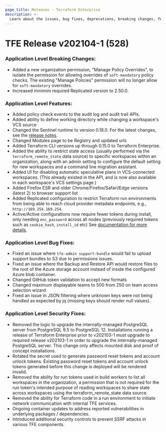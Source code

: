 ```yaml
---
page_title: Releases - Terraform Enterprise
description: >-
  Learn about the issues, bug fixes, deprecations, breaking changes, features and security fixes for the v202104-1 (528) release.
---
```


# TFE Release v202104-1 (528)

### Application Level Breaking Changes:

- Added a new organization permission, "Manage Policy Overrides", to isolate the permission for allowing overrides of `soft-mandatory` policy checks. The existing "Manage Policies" permission will no longer allow for `soft-mandatory` overrides.
- Increased minimim required Replicated version to 2.50.0.

### Application Level Features:

- Added policy check events to the audit log and audit trail APIs.
- Added ability to define working directory while changing a workspace's VCS source
- Changed the Sentinel runtime to version 0.18.0. For the latest changes, see the [release notes](https://docs.hashicorp.com/sentinel/changelog).
- Changed Modules page to be Registry and updated urls
- Added Terraform CLI versions up through 0.15.0 to Terraform Enterprise.
- Added the ability to restrict state access (usually performed via the `terraform_remote_state` data source) to specific workspaces within an organization, along with an admin setting to configure the default setting for new workspaces and a command line migration assistant.
- Added UI for disabling automatic speculative plans in VCS-connected workspaces. (This already existed in the API, and is now also available in each workspace's VCS settings page.)
- Added Firefox ESR and older Chrome/Firefox/Safari/Edge versions (latest 2) to browser support list
- Added Replicated configuration to restrict Terraform run environments from being able to reach cloud provider metadata endpoints, e.g., `http://169.254.169.254`.
- Active/Active configurations now require fewer tokens during install, only needing `enc_password` across all nodes (previously required tokens such as `cookie_hash`, `install_id` etc) See [documentation for more details](/terraform/enterprise/deploy/replicated/install/automated/active-active).

### Application Level Bug Fixes:

- Fixed an issue where `tfe-admin support-bundle` would fail to upload support bundles to S3 due to permissions issues.
- Fixed an issue where the Backup and Restore API would restore files to the root of the Azure storage account instead of inside the configured Azure blob container.
- Changed GitHub token validation to accept new formats
- Changed maximum displayable teams to 500 from 250 on team access selection wizard
- Fixed an issue in JSON filtering where unknown keys were not being handled as expected by jq (missing keys should render null values).

### Application Level Security Fixes:

- Removed the logic to upgrade the internally-managed PostgreSQL server from PostgreSQL 9.5 to PostgreSQL 12. Installations running a release of Terraform Enterprise prior to v202103-1 must upgrade to required release v202103-1 in order to upgrade the internally-managed PostgreSQL server. This change only affects mounted disk and proof of concept installations.
- Rotated the secret used to generate password reset tokens and account unlock tokens. Existing password reset tokens and account unlock tokens generated before this change is deployed will be rendered invalid.
- Removed the ability for run tokens used in build workers to list all workspaces in the organization, a permission that is not required for the run token's intended purpose of reading workspaces to share state across workspaces using the terraform_remote_state data source.
- Removed the ability for Terraform code in a run environment to initiate network communication with internal TFE services.
- Ongoing container updates to address reported vulnerabilities in underlying packages / dependencies.
- Introduced additional security controls to prevent SSRF attacks in various TFE components.
